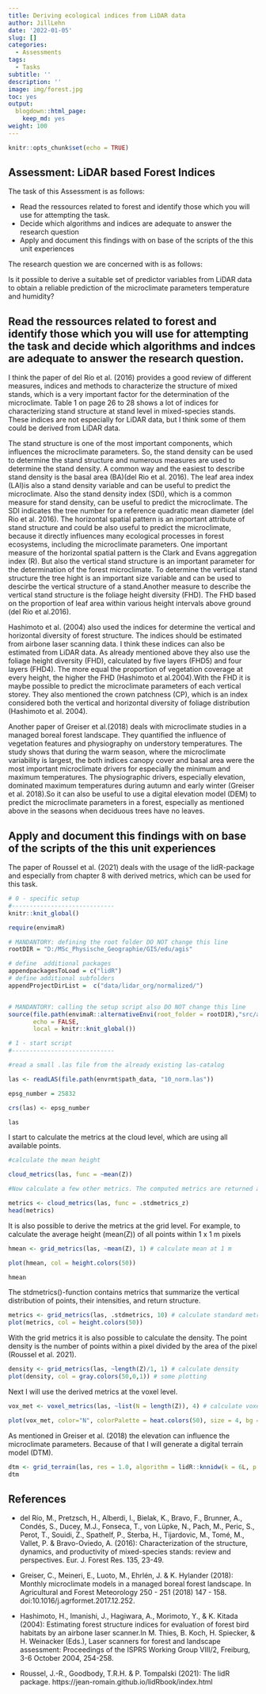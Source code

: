 ```yaml
---
title: Deriving ecological indices from LiDAR data
author: JillLehn
date: '2022-01-05'
slug: []
categories:
  - Assessments
tags:
  - Tasks
subtitle: ''
description: ''
image: img/forest.jpg
toc: yes
output:
  blogdown::html_page:
    keep_md: yes
weight: 100
---
```



```r
knitr::opts_chunk$set(echo = TRUE)
```

## Assessment: LiDAR based Forest Indices

The task of this Assessment is as follows: 

- Read the ressources related to forest and identify those which you will use for attempting the task.
- Decide which algorithms and indices are adequate to answer the research question
- Apply and document this findings with on base of the scripts of the this unit experiences

The research question we are concerned with is as follows: 

Is it possible to derive a suitable set of predictor variables from LiDAR data to obtain a reliable prediction of the microclimate parameters temperature and humidity?


## Read the ressources related to forest and identify those which you will use for attempting the task and decide which algorithms and indces are adequate to answer the research question.

I think the paper of del Río et al. (2016) provides a good review of different measures, indices and methods to characterize the structure of mixed stands, which is a very important factor for the determination of the microclimate. Table 1 on page 26 to 28 shows a lot of indices for characterizing stand structure at stand level in mixed-species stands. These indices are not especially for LiDAR data, but I think some of them could be derived from LiDAR data. 

The stand structure is one of the most important components, which influences the microclimate parameters. So, the stand density can be used to determine the stand structure and numerous measures are used to determine the stand density. A common way and the easiest to describe stand density is the basal area (BA)(del Rio et al. 2016).
The leaf area index (LAI)is also a stand density variable and can be useful to predict the microclimate. Also the stand density index (SDI), which is a common measure for stand density, can be useful to predict the microclimate. The SDI indicates the tree number for a reference quadratic mean diameter (del Rio et al. 2016).
The horizontal spatial pattern is an important attribute of stand structure and  could be also useful to predict the microclimate, because it directly influences many ecological processes in forest ecosystems, including the microclimate parameters. One important measure of the horizontal spatial pattern is the Clark and Evans aggregation index (R). But also the vertical stand structure is an important parameter for the determination of the forest microclimate. To determine the vertical stand structure the tree hight is an important size variable and can be used to descirbe the vertical structure of a stand.Another measure to describe the vertical stand structure is the foliage height diversity (FHD). The FHD based on the proportion of leaf area within various height intervals above ground (del Río et al.2016).

Hashimoto et al. (2004) also used the indices for determine the vertical and horizontal diversity of forest structure. The indices should be estimated from airbone laser scanning data. I think these indices can also be estimated from LiDAR data. As already mentioned above they also use the foliage height diversity (FHD), calculated by five layers (FHD5) and four layers (FHD4). The more equal the proportion of vegetation coverage at every height, the higher the FHD (Hashimoto et al.2004).With the FHD it is maybe possible to predict the microclimate parameters of each vertical storey. 
They also mentioned the crown patchness (CP), which is an index considered both the vertical and horizontal diversity of foliage distribution (Hashimoto et al. 2004).

Another paper of Greiser et al.(2018) deals with microclimate studies in a managed boreal forest landscape. They quantified the influence of vegetation features and physiography on understory temperatures. The study shows that during the warm season, where the microclimate variability is largest, the both indices canopy cover and basal area were the most important microclimate drivers for especially the minimum and maximum temperatures. The physiographic drivers, especially elevation, dominated maximum temperatures during autumn and early winter (Greiser et al. 2018).So it can also be useful to use a digital elevation model (DEM) to predict the microclimate parameters in a forest, especially as mentioned above in the seasons when deciduous trees have no leaves.


## Apply and document this findings with on base of the scripts of the this unit experiences

The paper of Roussel et al. (2021) deals with the usage of the lidR-package and especially from chapter 8 with derived metrics, which can be used for this task. 

```r
# 0 - specific setup
#-----------------------------
knitr::knit_global()

require(envimaR)

# MANDANTORY: defining the root folder DO NOT change this line
rootDIR = "D:/MSc_Physische_Geographie/GIS/edu/agis"

# define  additional packages
appendpackagesToLoad = c("lidR")
# define additional subfolders
appendProjectDirList =  c("data/lidar_org/normalized/")


# MANDANTORY: calling the setup script also DO NOT change this line
source(file.path(envimaR::alternativeEnvi(root_folder = rootDIR),"src/agis_setup.R"), 
       echo = FALSE,
       local = knitr::knit_global())

# 1 - start script
#-----------------------------

#read a small .las file from the already existing las-catalog

las <- readLAS(file.path(envrmt$path_data, "10_norm.las"))

epsg_number = 25832

crs(las) <- epsg_number

las

```

I start to calculate the metrics at the cloud level, which are using all available points. 

```r
#calculate the mean height

cloud_metrics(las, func = ~mean(Z))

#Now calculate a few other metrics. The computed metrics are returned as a list.

metrics <- cloud_metrics(las, func = .stdmetrics_z)
head(metrics)

```

It is also possible to derive the metrics at the grid level.
For example, to calculate the average height (mean(Z)) of all points within 1 x 1 m pixels

```r
hmean <- grid_metrics(las, ~mean(Z), 1) # calculate mean at 1 m

plot(hmean, col = height.colors(50))

hmean
```

The stdmetrics()-function contains metrics that summarize the vertical distribution of points, their intensities, and return structure.
```r
metrics <- grid_metrics(las, .stdmetrics, 10) # calculate standard metrics
plot(metrics, col = height.colors(50))
```

With the grid metrics it is also possible to calculate the density. The point density  is the number of points within a pixel divided by the area of the pixel (Roussel et al. 2021).

```r
density <- grid_metrics(las, ~length(Z)/1, 1) # calculate density
plot(density, col = gray.colors(50,0,1)) # some plotting
```

Next I will use the derived metrics at the voxel level.

```r
vox_met <- voxel_metrics(las, ~list(N = length(Z)), 4) # calculate voxel metrics

plot(vox_met, color="N", colorPalette = heat.colors(50), size = 4, bg = "white", voxel = T)
```

As mentioned in Greiser et al. (2018) the elevation can influence the microclimate parameters. Because of that I will generate a digital terrain model (DTM).
```r
dtm <- grid_terrain(las, res = 1.0, algorithm = lidR::knnidw(k = 6L, p = 2))
dtm

```



## References

- del Río, M., Pretzsch, H., Alberdi, I., Bielak, K., Bravo, F., Brunner, A., Condés, S., Ducey, M.J., Fonseca, T., von Lüpke, N., Pach, M., Peric, S., Perot, T., Souidi, Z., Spathelf, P., Sterba, H., Tijardovic, M., Tomé, M., Vallet, P. & Bravo-Oviedo, A. (2016): Characterization of the structure, dynamics, and productivity of mixed-species stands: review and perspectives. Eur. J. Forest Res. 135, 23-49.

- Greiser, C., Meineri, E., Luoto, M., Ehrlén, J. & K. Hylander (2018): Monthly microclimate models in a managed boreal forest landscape. In Agricultural and Forest Meteorology 250 - 251 (2018) 147 - 158. doi:10.1016/j.agrformet.2017.12.252.

- Hashimoto, H., Imanishi, J., Hagiwara, A., Morimoto, Y., & K. Kitada (2004): Estimating forest structure indices for evaluation of forest bird habitats by an airbone laser scanner.In M. Thies, B. Koch, H. Spiecker, & H. Weinacker (Eds.), Laser scanners for forest and landscape assessment: Proceedings of the ISPRS Working Group VIII/2, Freiburg, 3-6 October 2004, 254-258.

- Roussel, J.-R., Goodbody, T.R.H. & P. Tompalski (2021): The lidR package. https://jean-romain.github.io/lidRbook/index.html




